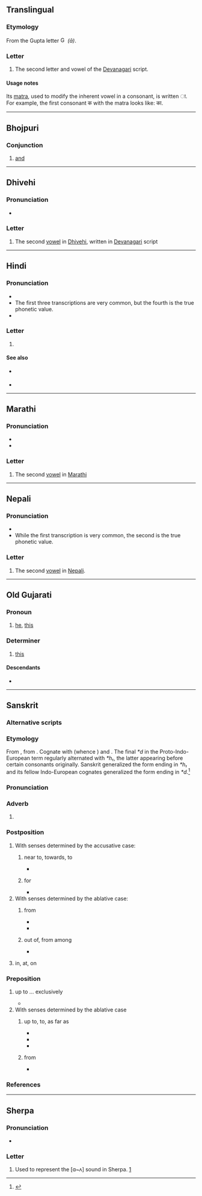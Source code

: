 {{character info}}
==Translingual==

===Etymology===
From the Gupta letter [[File:Gupta_allahabad_aa.svg|15px]] ''(ā)''.

===Letter===
{{mul-Deva|ā}}

# The second letter and vowel of the [[Devanagari]] script.

====Usage notes====
Its [[matra]], used to modify the inherent vowel in a consonant, is written ा. For example, the first consonant क with the matra looks like: का.

----

==Bhojpuri==

===Conjunction===
{{head|bho|conjunction|Kaithi|𑂄}}

# [[and]]

----

==Dhivehi==

===Pronunciation===
* {{IPA|dv|/əː/|[əː]}}

===Letter===
{{head|dv|letter|tr=ā}}

# The second [[vowel]] in [[Dhivehi]], written in [[Devanagari]] script

----

==Hindi==

===Pronunciation===
* {{IPA|hi|/aː/|/a/|/ɑː/|[äː]}}
* The first three transcriptions are very common, but the fourth is the true phonetic value.
* {{audio|hi|Hi-आ.ogg|Audio}}

===Letter===
{{head|hi|letter|tr=ā}}

# {{n-g|the second [[vowel]] of [[Hindi]]}}

====See also====
* {{sense|matra}} {{l|hi|ा}}
* {{list:Devanagari script letters/hi}}

----

==Marathi==

===Pronunciation===
* {{mr-IPA}}
* {{audio|mr|LL-Q1571 (mar)-नंदिनी रानडे-आ.wav|Audio}}

===Letter===
{{head|mr|letter}}

# The second [[vowel]] in [[Marathi]]

----

==Nepali==

===Pronunciation===
* {{ne-IPA}}
* While the first transcription is very common, the second is the true phonetic value.

===Letter===
{{head|ne|letter}}

# The second [[vowel]] in [[Nepali]].

----

==Old Gujarati==

===Pronoun===
{{head|inc-ogu|pronoun|tr=ā}}

# [[he]], [[this]]

===Determiner===
{{head|inc-ogu|determiner|tr=ā}}

# [[this]]

====Descendants====
* {{desc|gu|આ}}

----

==Sanskrit==

===Alternative scripts===
{{sa-alt}}

===Etymology===
From {{inh|sa|iir-pro|*HáH}}, from {{inh|sa|ine-pro|*h₂éd|t=to, at}}. Cognate with {{cog|gem-pro|*at}} (whence {{cog|en|at}}) and {{cog|la|ad}}. The final ''*d'' in the Proto-Indo-European term regularly alternated with ''*h₁'', the latter appearing before certain consonants originally. Sanskrit generalized the form ending in ''*h₁'' and its fellow Indo-European cognates generalized the form ending in ''*d''.<ref>{{cite-journal|last=Garnier|first=Romain|title=Nouvelles réflexions sur l’effet-Kortlandt|date=2014|journal=Glotta|pages=140-160|publisher=Vandenhoeck & Ruprecht|volume=90|language=French}}</ref>

===Pronunciation===
{{sa-IPA}}

===Adverb===
{{head|sa|adverb|tr=ā́}}

# {{label|sa|Vedic}} {{form of|sa|separated form|आ-}}

===Postposition===
{{head|sa|postposition|tr=ā́}}

# With senses determined by the accusative case:
## {{label|sa|+ accusative}} near to, towards, to
##* {{Q|sa||RV}}
## {{label|sa|+ accusative}} for
##* {{Q|sa||RV}}
# With senses determined by the ablative case:
## {{label|sa|+ ablative}} from
##* {{Q|sa||RV}}
##* {{Q|sa||AV}}
## {{label|sa|+ ablative}} out of, from among
##* {{Q|sa||RV}}
# {{label|sa|+locative}} in, at, on

===Preposition===
{{head|sa|preposition|tr=ā́}}

# {{label|sa|+ accusative}} up to ... exclusively
#* {{Q|sa||AitBr}}
# With senses determined by the ablative case
## {{label|sa|+ ablative}} up to, to, as far as
##* {{Q|sa||RV}}
##* {{Q|sa||AV}}
##* {{RQ:sa:K1237 quote|10|vimadayanti|10}}
## {{label|sa|+ ablative}} from
##* {{Q|sa||RV}}

===References===
<references/>

----

==Sherpa==

===Pronunciation===
* {{IPA|xsr|[ɑ~ʌ]}}

===Letter===
{{head|xsr|letter}}

# Used to represent the [ɑ~ʌ] sound in Sherpa. [https://omniglot.com/writing/sherpa.htm]